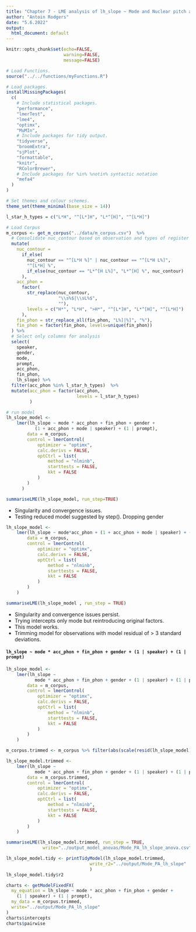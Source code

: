 ```yaml
---
title: "Chapter 7 - LME analysis of lh_slope ~ Mode and Nuclear pitch accents: "
author: "Antoin Rodgers"
date: "5.6.2022"
output:
  html_document: default
---
```


```r
knitr::opts_chunk$set(echo=FALSE,
                      warning=FALSE,
                      message=FALSE)

# Load Functions.
source("../../functions/myFunctions.R") 

# Load packages.
installMissingPackages(
  c(
    # Include statistical packages.
    "performance",
    "lmerTest",
    "lme4",
    "optimx",
    "MuMIn",
    # Include packages for tidy output.
    "tidyverse",
    "broomExtra",
    "sjPlot",
    "formattable",
    "knitr",
    "RColorBrewer",
    # Include packages for %in% %notin% syntactic notation
    "mefa4"
  )
)

# Set themes and colour schemes.
theme_set(theme_minimal(base_size = 14))

```

```r
l_star_h_types = c("L*H", "^[L*]H", "L*^[H]", "^[L*H]")

# Load Corpus
m_corpus <- get_m_corpus("../data/m_corpus.csv")  %>%
  # Consolidate nuc_contour based on observation and types of register shift.
  mutate(
    nuc_contour =
      if_else(
        nuc_contour == "^[L*H %]" | nuc_contour == "^[L*H L%]",
        "^[L*H] %",
        if_else(nuc_contour == "L*^[H L%]", "L*^[H] %", nuc_contour)
      ),
    acc_phon =
      factor(
        str_replace(nuc_contour,
                    "\\s%$|\\sL%$",
                    ""),
        levels = c("H*", "L*H", ">H*", "^[L*]H", "L*^[H]", "^[L*H]")
      ),
    fin_phon = str_replace_all(fin_phon, "L%]|%]", "%"),
    fin_phon = factor(fin_phon, levels=unique(fin_phon))
  ) %>%
  # Select only columns for analysis
  select(
    speaker,
    gender,
    mode,
    prompt,
    acc_phon,
    fin_phon,
    lh_slope) %>% 
  filter(acc_phon %in% l_star_h_types)  %>% 
  mutate(acc_phon = factor(acc_phon,
                           levels = l_star_h_types)
         )
```


```r

# run model
lh_slope_model <-
    lmer(lh_slope ~ mode * acc_phon + fin_phon + gender + 
           (1 + acc_phon + mode | speaker) + (1 | prompt),
        data = m_corpus,
        control = lmerControl(
            optimizer = "optimx",
            calc.derivs = FALSE,
            optCtrl = list(
                method = "nlminb",
                starttests = FALSE,
                kkt = FALSE
            )
        )
      )

summariseLME(lh_slope_model, run_step=TRUE)

```

-   Singularity and convergence  issues.
-   Testing reduced model suggested by step(). Dropping gender

```r

lh_slope_model <-
    lmer(lh_slope ~ mode*acc_phon + (1 + acc_phon + mode | speaker) + (1 | prompt),
        data = m_corpus,
        control = lmerControl(
            optimizer = "optimx",
            calc.derivs = FALSE,
            optCtrl = list(
                method = "nlminb",
                starttests = FALSE,
                kkt = FALSE
            )
        )
    )

summariseLME(lh_slope_model , run_step = TRUE)

```

-   Singularity and convergence issues persist.
-   Trying intercepts only mode but reintroducing original factors.
-   This model works.
-   Trimming model for observations with model residual of > 3 standard deviations.

#### `lh_slope ~ mode * acc_phon + fin_phon + gender + (1 | speaker) + (1 | prompt)`
```r

lh_slope_model <-
    lmer(lh_slope ~
           mode * acc_phon + fin_phon + gender + (1 | speaker) + (1 | prompt),
        data = m_corpus,
        control = lmerControl(
            optimizer = "optimx",
            calc.derivs = FALSE,
            optCtrl = list(
                method = "nlminb",
                starttests = FALSE,
                kkt = FALSE
            )
        )
    )

m_corpus.trimmed <- m_corpus %>% filter(abs(scale(resid(lh_slope_model))) <= 3)

lh_slope_model.trimmed <-
    lmer(lh_slope ~
           mode * acc_phon + fin_phon + gender + (1 | speaker) + (1 | prompt),
        data = m_corpus.trimmed,
        control = lmerControl(
            optimizer = "optimx",
            calc.derivs = FALSE,
            optCtrl = list(
                method = "nlminb",
                starttests = FALSE,
                kkt = FALSE
            )
        )
    )

summariseLME(lh_slope_model.trimmed, run_step = TRUE,
              write="../output_model_anovas/Mode_PA_lh_slope_anova.csv")
```

```r

lh_slope_model.tidy <- printTidyModel(lh_slope_model.trimmed,
                                write_r2="../output/Mode_PA_lh_slope"
                                )
lh_slope_model.tidy$r2

```

```r

charts <- getModelFixedFX(
  my_equation = lh_slope ~ mode * acc_phon + fin_phon + gender +
    (1 | speaker) + (1 | prompt),
  my_data = m_corpus.trimmed,
  write="../output/Mode_PA_lh_slope"
)
charts$intercepts
charts$pairwise


```
